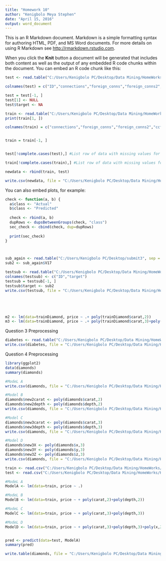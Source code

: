 ```yaml
---
title: "Homework 10"
author: "Kenigbolo Meya Stephen"
date: "April 15, 2016"
output: word_document
---
```


This is an R Markdown document. Markdown is a simple formatting syntax for authoring HTML, PDF, and MS Word documents. For more details on using R Markdown see <http://rmarkdown.rstudio.com>.

When you click the **Knit** button a document will be generated that includes both content as well as the output of any embedded R code chunks within the document. You can embed an R code chunk like this:

```r
test <- read.table("C:/Users/Kenigbolo PC/Desktop/Data Mining/HomeWorks/HW10/kaggle/test.csv", sep = ",")

colnames(test) = c("ID","connections","foreign_conns","foreign_conns2","ccf","conns_new","time","ccf_old","account_age","agegroup","browserID","days","usage1","usage2","usage3","usage4","usage5")

test = test[-1, ]
test[1] <- NULL
test$target <- NA

train <- read.table("C:/Users/Kenigbolo PC/Desktop/Data Mining/HomeWorks/HW10/kaggle/train.csv", sep = ",")
print(train[1, ])

colnames(train) = c("connections","foreign_conns","foreign_conns2","ccf","conns_new","time","ccf_old","account_age","agegroup","browserID","days","usage1","usage2","usage3","usage4","usage5", "target")


train = train[-1, ]


test[!complete.cases(test),] #List row of data with missing values for test

train[!complete.cases(train),] #List row of data with missing values for test

newdata <- rbind(train, test)

write.csv(newdata, file = "C:/Users/Kenigbolo PC/Desktop/Data Mining/HomeWorks/HW10/kaggle/combined.csv")
```

You can also embed plots, for example:

```r
check <- function(a, b) {
  a$class <- "Actual"
  b$class <- "Predicted"
  
  check <- rbind(a, b)
  dupRows <- dupsBetweenGroups(check, "class")
  sec_check <- cbind(check, dup=dupRows)
  
  print(sec_check)
}



sub_again <- read.table("C:/Users/Kenigbolo PC/Desktop/submit3", sep = ",")
sub2 <- sub_again$V17

testsub <- read.table("C:/Users/Kenigbolo PC/Desktop/Data Mining/HomeWorks/HW10/kaggle/sampleSubmission.csv", sep = ",")
colnames(testsub) <- c("ID","target")
testsub = testsub[-1, ]
testsub$target <- sub2
write.csv(testsub, file = "C:/Users/Kenigbolo PC/Desktop/Data Mining/HomeWorks/HW10/kaggle/FifthSubmission.csv")





m2 <- lm(data=trainDiamond, price ~ .+ poly(trainDiamond$carat,2))
m3 <- lm(data=trainDiamond, price ~ .+ poly(trainDiamond$carat,3)+poly(trainDiamond$depth,3))


```



Question 3 Preprocessing
```r
diabetes <- read.table("C:/Users/Kenigbolo PC/Desktop/Data Mining/HomeWorks/HW10/pima-indians-diabetes.data", sep = ",")
write.csv(diabetes, file = "C:/Users/Kenigbolo PC/Desktop/Data Mining/HomeWorks/HW10/diabetes.csv")
```


Question 4 Preprocessing
```r
library(ggplot2)
data(diamonds)
summary(diamonds)

#ModeL A
write.csv(diamonds, file = "C:/Users/Kenigbolo PC/Desktop/Data Mining/HomeWorks/HW10/diamonds.csv")

#Model B
diamonds$new2carat <- poly(diamonds$carat,2)
diamonds$new2depth <- poly(diamonds$depth,2)
write.csv(diamonds, file = "C:/Users/Kenigbolo PC/Desktop/Data Mining/HomeWorks/HW10/diamonds_B.csv")

#Model C
diamonds$new3carat <- poly(diamonds$carat,3)
diamonds$new3depth <- poly(diamonds$depth,3)
write.csv(diamonds, file = "C:/Users/Kenigbolo PC/Desktop/Data Mining/HomeWorks/HW10/diamonds_C.csv")

#Model D
diamonds$new3X <- poly(diamonds$x,3)
diamonds$new3Y <- poly(diamonds$y,3)
diamonds$new3Z <- poly(diamonds$z,3)
write.csv(diamonds, file = "C:/Users/Kenigbolo PC/Desktop/Data Mining/HomeWorks/HW10/diamonds_D.csv")

train <- read.csv("C:/Users/Kenigbolo PC/Desktop/Data Mining/HomeWorks/HW10/Diamonds/Model A/diamonds_train.csv")
test <- read.csv("C:/Users/Kenigbolo PC/Desktop/Data Mining/HomeWorks/HW10/Diamonds/Model A/diamond_test.csv")

#ModeL A
ModelA <- lm(data=train, price ~ .)

#ModeL B
ModelB <- lm(data=train, price ~ + poly(carat,2)+poly(depth,2))

#ModeL C
ModelC <- lm(data=train, price ~ + poly(carat,3)+poly(depth,3))

#ModeL D
ModelD <- lm(data=train, price ~ + poly(carat,3)+poly(depth,3)+poly(x,2)+poly(y,2)+poly(z,2))


pred <- predict(data=test, ModelA)
summary(pred)

write.table(diamonds, file = "C:/Users/Kenigbolo PC/Desktop/Data Mining/HomeWorks/HW10/model.txt")

```
